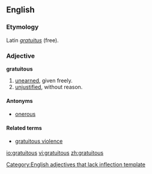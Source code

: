 ==English==

===Etymology===
Latin ''[[gratuitus]]'' (free).

===Adjective===
'''gratuitous'''
# [[unearned]], given freely.
# [[unjustified]], without reason.

====Antonyms====
*[[onerous]]

====Related terms====
*[[gratuitous violence]]

[[Category:English adjectives that lack inflection template]]

[[io:gratuitous]]
[[vi:gratuitous]]
[[zh:gratuitous]]